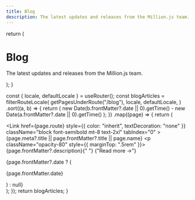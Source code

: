 ```yaml
---
title: Blog
description: The latest updates and releases from the Million.js team.
---
```



  return (
    <div className="max-w-screen-lg mx-auto pt-4 pb-8 mb-16 border-b border-gray-400 border-opacity-20 text-center">
      <h1>
        <span className="font-bold leading-tight lg:text-5xl">Blog</span>
      </h1>
      <p className="text-center text-gray-500 dark:text-gray-400 font-space-grotesk">
        The latest updates and releases from the Million.js team.
      </p>
    </div>
  );
}

  const { locale, defaultLocale } = useRouter();
  const blogArticles = filterRouteLocale(
    getPagesUnderRoute("/blog"),
    locale,
    defaultLocale,
  )
    .sort((a, b) => {
      return (
        new Date(b.frontMatter?.date || 0).getTime() -
        new Date(a.frontMatter?.date || 0).getTime()
      );
    })
    .map((page) => {
      return (
        <div key={page.route} className="mb-10">
          <Link
            href={page.route}
            style={{ color: "inherit", textDecoration: "none" }}
            className="block font-semibold mt-8 text-2xl"
            tabIndex="0"
          >
            {page.meta?.title || page.frontMatter?.title || page.name}
          </Link>
          <p className="opacity-80" style={{ marginTop: ".5rem" }}>
            {page.frontMatter?.description}{" "}
            <span className="inline-block nx-text-primary-600 nx-underline nx-decoration-from-font [text-underline-position:from-font] font-bold">
              <Link href={page.route} tabIndex="-1">
                {"Read more →"}
              </Link>
            </span>
          </p>
          {page.frontMatter?.date ? (
            <p className="opacity-50 text-sm mt-2">{page.frontMatter.date}</p>
          ) : null}
        </div>
      );
    });
  return blogArticles;
}

<BlogHeader />
<BlogIndex />
